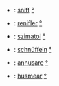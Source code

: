 *{{en}}: [[sniff]] [[:en:sniff|°]]
*{{fr}}: [[renifler]] [[:fr:renifler|°]]
*{{hu}}: [[szimatol]] [[:hu:szimatol|°]]
*{{de}}: [[schnüffeln]] [[:de:schnüffeln|°]]
*{{it}}: [[annusare]] [[:it:annusare|°]]
*{{es}}: [[husmear]] [[:es:husmear|°]]